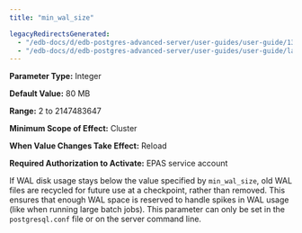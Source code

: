 ```yaml
---
title: "min_wal_size"

legacyRedirectsGenerated:
  - "/edb-docs/d/edb-postgres-advanced-server/user-guides/user-guide/13/min_wal_size.html"
  - "/edb-docs/d/edb-postgres-advanced-server/user-guides/user-guide/latest/min_wal_size.html"
---
```


<div id="min_wal_size" class="registered_link"></div>

**Parameter Type:** Integer

**Default Value:** 80 MB

**Range:** 2 to 2147483647

**Minimum Scope of Effect:** Cluster

**When Value Changes Take Effect:** Reload

**Required Authorization to Activate:** EPAS service account

If WAL disk usage stays below the value specified by `min_wal_size`, old WAL files are recycled for future use at a checkpoint, rather than removed. This ensures that enough WAL space is reserved to handle spikes in WAL usage (like when running large batch jobs). This parameter can only be set in the `postgresql.conf` file or on the server command line.
